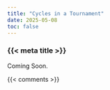 ```yaml
---
title: "Cycles in a Tournament"
date: 2025-05-08
toc: false
---
```


### {{< meta title >}}

Coming Soon.



{{< comments >}}